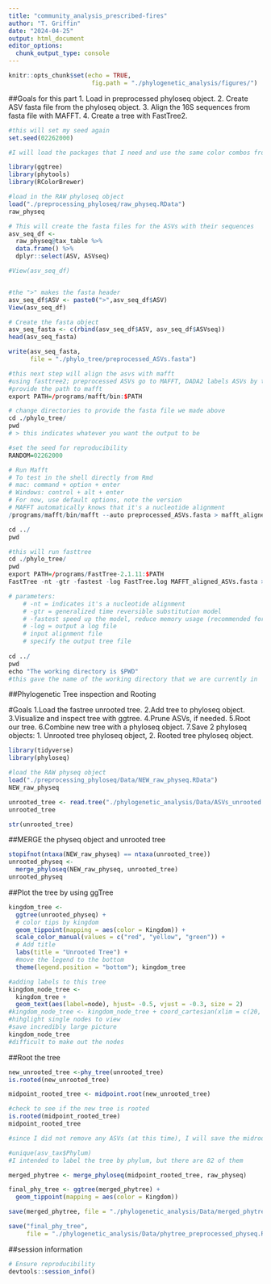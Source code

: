 ```yaml
---
title: "community_analysis_prescribed-fires"
author: "T. Griffin"
date: "2024-04-25"
output: html_document
editor_options: 
  chunk_output_type: console
---
```


```r
knitr::opts_chunk$set(echo = TRUE,
                       fig.path = "./phylogenetic_analysis/figures/")
```


##Goals for this part
1. Load in preprocessed phyloseq object.
2. Create ASV fasta file from the phyloseq object.
3. Align the 16S sequences from fasta file with MAFFT.
4. Create a tree with FastTree2.

```r
#this will set my seed again
set.seed(02262000)
```

```r
#I will load the packages that I need and use the same color combos from last time

library(ggtree)
library(phytools) 
library(RColorBrewer)

#load in the RAW phyloseq object
load("./preprocessing_phyloseq/raw_physeq.RData")
raw_physeq
```

```r
# This will create the fasta files for the ASVs with their sequences
asv_seq_df <- 
  raw_physeq@tax_table %>%
  data.frame() %>%
  dplyr::select(ASV, ASVseq)

#View(asv_seq_df)


#the ">" makes the fasta header
asv_seq_df$ASV <- paste0(">",asv_seq_df$ASV)
View(asv_seq_df)

# Create the fasta object 
asv_seq_fasta <- c(rbind(asv_seq_df$ASV, asv_seq_df$ASVseq))
head(asv_seq_fasta)

write(asv_seq_fasta, 
      file = "./phylo_tree/preprocessed_ASVs.fasta")
```

```r
#this next step will align the asvs with mafft
#using fasttree2; preprocessed ASVs go to MAFFT, DADA2 labels ASVs by total abundance
#provide the path to mafft
export PATH=/programs/mafft/bin:$PATH

# change directories to provide the fasta file we made above 
cd ./phylo_tree/
pwd
# > this indicates whatever you want the output to be 

#set the seed for reproducibility
RANDOM=02262000

# Run Mafft 
# To test in the shell directly from Rmd 
# mac: command + option + enter 
# Windows: control + alt + enter 
# For now, use default options, note the version 
# MAFFT automatically knows that it's a nucleotide alignment 
/programs/mafft/bin/mafft --auto preprocessed_ASVs.fasta > mafft_aligned_ASVs.fasta

cd ../
pwd
```

```r
#this will run fasttree
cd ./phylo_tree/
pwd
export PATH=/programs/FastTree-2.1.11:$PATH
FastTree -nt -gtr -fastest -log FastTree.log MAFFT_aligned_ASVs.fasta > ASVs_unrooted.tree

# parameters: 
    # -nt = indicates it's a nucleotide alignment
    # -gtr = generalized time reversible substitution model 
    # -fastest speed up the model, reduce memory usage (recommended for datasets that have >50,000)
    # -log = output a log file 
    # input alignment file 
    # specify the output tree file 
    
cd ../
pwd 
echo "The working directory is $PWD"
#this gave the name of the working directory that we are currently in
```
##Phylogenetic Tree inspection and Rooting

#Goals
1.Load the fastree unrooted tree.
2.Add tree to phyloseq object.
3.Visualize and inspect tree with ggtree.
4.Prune ASVs, if needed.
5.Root our tree.
6.Combine new tree with a phyloseq object.
7.Save 2 phyloseq objects: 1. Unrooted tree phyloseq object, 2. Rooted tree phyloseq object.

```r
library(tidyverse)
library(phyloseq)

#load the RAW physeq object
load("./preprocessing_phyloseq/Data/NEW_raw_physeq.RData")
NEW_raw_physeq

unrooted_tree <- read.tree("./phylogenetic_analysis/Data/ASVs_unrooted.tree")
unrooted_tree

str(unrooted_tree)
```

##MERGE the physeq object and unrooted tree
```r
stopifnot(ntaxa(NEW_raw_physeq) == ntaxa(unrooted_tree))
unrooted_physeq <- 
  merge_phyloseq(NEW_raw_physeq, unrooted_tree)
unrooted_physeq
```

##Plot the tree by using ggTree
```r
kingdom_tree <- 
  ggtree(unrooted_physeq) + 
  # color tips by kingdom 
  geom_tippoint(mapping = aes(color = Kingdom)) + 
  scale_color_manual(values = c("red", "yellow", "green")) +
  # Add title 
  labs(title = "Unrooted Tree") + 
  #move the legend to the bottom 
  theme(legend.position = "bottom"); kingdom_tree
```

```r
#adding labels to this tree
kingdom_node_tree <- 
  kingdom_tree + 
  geom_text(aes(label=node), hjust= -0.5, vjust = -0.3, size = 2) 
#kingdom_node_tree <- kingdom_node_tree + coord_cartesian(xlim = c(20, 10), expand = FALSE)
#hihglight single nodes to view 
#save incredibly large picture
kingdom_node_tree
#difficult to make out the nodes
```


##Root the tree
```r
new_unrooted_tree <-phy_tree(unrooted_tree)
is.rooted(new_unrooted_tree)

midpoint_rooted_tree <- midpoint.root(new_unrooted_tree)

#check to see if the new tree is rooted
is.rooted(midpoint_rooted_tree)
midpoint_rooted_tree
```

```r
#since I did not remove any ASVs (at this time), I will save the midroot tree

#unique(asv_tax$Phylum)
#I intended to label the tree by phylum, but there are 82 of them

merged_phytree <- merge_phyloseq(midpoint_rooted_tree, raw_physeq)

final_phy_tree <- ggtree(merged_phytree) + 
  geom_tippoint(mapping = aes(color = Kingdom))

save(merged_phytree, file = "./phylogenetic_analysis/Data/merged_phytree_preprocessed_physeq.RData")

save("final_phy_tree",
     file = "./phylogenetic_analysis/Data/phytree_preprocessed_physeq.RData")
```

##session information

```r
# Ensure reproducibility 
devtools::session_info()
```
